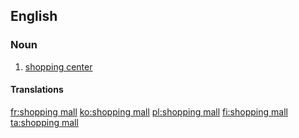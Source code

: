 ==English==
{{wikipedia}}

===Noun===
{{en-noun|head=[[shopping]] [[mall]]}}
# {{label|en|US}} [[shopping center]]

====Translations====
{{trans-see|shopping centre}}

[[fr:shopping mall]]
[[ko:shopping mall]]
[[pl:shopping mall]]
[[fi:shopping mall]]
[[ta:shopping mall]]